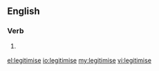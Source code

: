 ==English==

===Verb===
{{en-verb|legitimis|ing}}

# {{context|British}} {{alternative form of|legitimize}}

[[el:legitimise]]
[[io:legitimise]]
[[my:legitimise]]
[[vi:legitimise]]